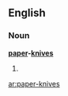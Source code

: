 ==English==
===Noun===
'''[[paper]]-[[knives]]'''
# {{alternative plural of|paper-knife|paperknives}}

[[ar:paper-knives]]